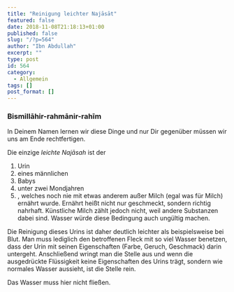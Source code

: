 ```yaml
---
title: "Reinigung leichter Najāsāt"
featured: false
date: 2018-11-08T21:18:13+01:00
published: false
slug: "/?p=564"
author: "Ibn Abdullah"
excerpt: ""
type: post
id: 564
category:
  - Allgemein
tags: []
post_format: []
---
```


### Bismillāhir-rahmānir-rahīm

In Deinem Namen lernen wir diese Dinge und nur Dir gegenüber müssen wir uns am Ende rechtfertigen.

Die einzige _leichte Najāsah_ ist der

1. Urin
2. eines männlichen
3. Babys
4. unter zwei Mondjahren
5. , welches noch nie mit etwas anderem außer Milch (egal was für Milch) ernährt wurde. Ernährt heißt nicht nur geschmeckt, sondern richtig nahrhaft. Künstliche Milch zählt jedoch nicht, weil andere Substanzen dabei sind. Wasser würde diese Bedingung auch ungültig machen.

Die Reinigung dieses Urins ist daher deutlich leichter als beispielsweise bei Blut. Man muss lediglich den betroffenen Fleck mit so viel Wasser benetzen, dass der Urin mit seinen Eigenschaften (Farbe, Geruch, Geschmack) darin untergeht. Anschließend wringt man die Stelle aus und wenn die ausgedrückte Flüssigkeit keine Eigenschaften des Urins trägt, sondern wie normales Wasser aussieht, ist die Stelle rein.

Das Wasser muss hier nicht fließen.
